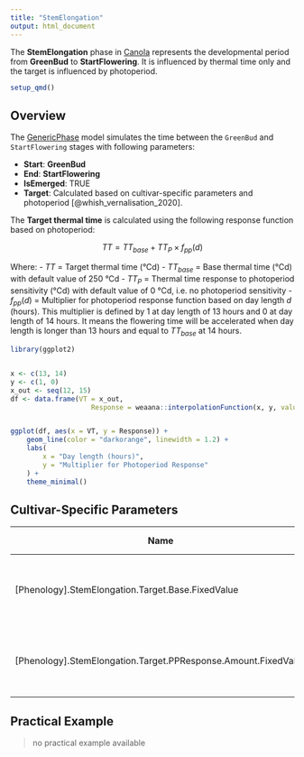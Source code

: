 ```yaml
---
title: "StemElongation"
output: html_document
---
```




The **StemElongation** phase in [Canola](/docs/Plants/Canola) represents the developmental period from **GreenBud** to **StartFlowering**. It is influenced by thermal time only and the target is influenced by photoperiod.


```r
setup_qmd()
```


## Overview

The [GenericPhase](/docs/Models/PMF/Phenology/Phases/GenericPhase.qmd) model simulates the time between the `GreenBud` and `StartFlowering` stages with following parameters:

- **Start**: **GreenBud**
- **End**: **StartFlowering**
- **IsEmerged**: TRUE
- **Target**: Calculated based on cultivar-specific parameters and photoperiod [@whish_vernalisation_2020].

The **Target thermal time** is calculated using the following response function based on photoperiod:

$$
TT = TT_{base} + TT_{P} \times f_{pp}(d)
$$

Where:
- $TT$ = Target thermal time (°Cd)
- $TT_{base}$ = Base thermal time (°Cd) with default value of 250 °Cd
- $TT_{P}$ = Thermal time response to photoperiod sensitivity (°Cd) with default value of 0 °Cd, i.e. no photoperiod sensitivity
- $f_{pp}(d)$ = Multiplier for photoperiod response function based on day length $d$ (hours). This multiplier is defined by 1 at day length of 13 hours and 0 at day length of 14 hours. It means the flowering time will be accelerated when day length is longer than 13 hours and equal to $TT_{base}$ at 14 hours.


```r
library(ggplot2)


x <- c(13, 14)
y <- c(1, 0)
x_out <- seq(12, 15)
df <- data.frame(VT = x_out, 
                    Response = weaana::interpolationFunction(x, y, values = x_out))


ggplot(df, aes(x = VT, y = Response)) +
    geom_line(color = "darkorange", linewidth = 1.2) +
    labs(
        x = "Day length (hours)",
        y = "Multiplier for Photoperiod Response"
    ) +
    theme_minimal()

```

## Cultivar-Specific Parameters

| Name       | Description                                         | Default Value |
|------------|-----------------------------------------------------|---------------|
| [Phenology].StemElongation.Target.Base.FixedValue   | Base thermal time target during stem elongation (°Cd)      | 250.0          |
| [Phenology].StemElongation.Target.PPResponse.Amount.FixedValue   | Thermal time response to photoperiod sensitivity (°Cd)      | 0          |

## Practical Example

> no practical example available

